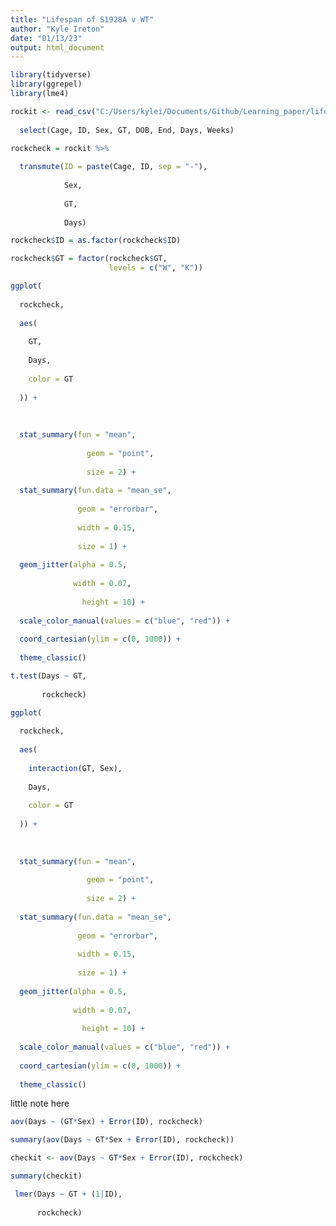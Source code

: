 ```yaml
---
title: "Lifespan of S1928A v WT"
author: "Kyle Ireton"
date: "01/13/23"
output: html_document
---
```


```r

library(tidyverse)
library(ggrepel)
library(lme4)

```


```r

rockit <- read_csv("C:/Users/kylei/Documents/Github/Learning_paper/lifespan.csv") %>% 
  
  select(Cage, ID, Sex, GT, DOB, End, Days, Weeks) 

rockcheck = rockit %>% 
  
  transmute(ID = paste(Cage, ID, sep = "-"),
            
            Sex,
            
            GT, 
            
            Days)

rockcheck$ID = as.factor(rockcheck$ID)

rockcheck$GT = factor(rockcheck$GT,
                      levels = c("W", "K"))

```

```r

ggplot(
  
  rockcheck,
  
  aes(
    
    GT,
    
    Days,
    
    color = GT
    
  )) +
    
  
    
  stat_summary(fun = "mean",
                 
                 geom = "point",
                 
                 size = 2) +
  
  stat_summary(fun.data = "mean_se",
               
               geom = "errorbar",
               
               width = 0.15,
               
               size = 1) +
  
  geom_jitter(alpha = 0.5,
              
              width = 0.07,
                
                height = 10) +
  
  scale_color_manual(values = c("blue", "red")) +
  
  coord_cartesian(ylim = c(0, 1000)) +
  
  theme_classic()

```


```r

t.test(Days ~ GT,
       
       rockcheck)

```

```r

ggplot(
  
  rockcheck,
  
  aes(
    
    interaction(GT, Sex),
    
    Days,
    
    color = GT
    
  )) +
    
  
    
  stat_summary(fun = "mean",
                 
                 geom = "point",
                 
                 size = 2) +
  
  stat_summary(fun.data = "mean_se",
               
               geom = "errorbar",
               
               width = 0.15,
               
               size = 1) +
  
  geom_jitter(alpha = 0.5,
              
              width = 0.07,
                
                height = 10) +
  
  scale_color_manual(values = c("blue", "red")) +
  
  coord_cartesian(ylim = c(0, 1000)) +
  
  theme_classic()

```

little note here    

```r

aov(Days ~ (GT*Sex) + Error(ID), rockcheck)

```

```r

summary(aov(Days ~ GT*Sex + Error(ID), rockcheck))

```


```r
checkit <- aov(Days ~ GT*Sex + Error(ID), rockcheck)

summary(checkit)
```


```r

 lmer(Days ~ GT + (1|ID),
      
      rockcheck)
  
```
